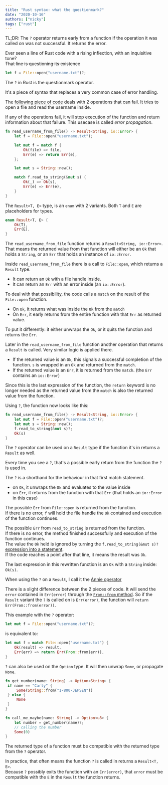 ```yaml
---
title: "Rust syntax: what the questionmark?"
date: "2020-10-16"
authors: ["nicky"]
tags: ["rust"]
---
```


<Aside>

TL;DR:
The `?` operator returns early from a function if the operation it was called on was not successful.
It returns the error.

</Aside>

Ever seen a line of Rust code with a rising inflection, with an inquisitive tone?  
~~That line is questioning its existence~~

```rust
let f = File::open("username.txt")?;
```

The `?` in Rust is the questionmark operator.

It's a piece of syntax that replaces a very common case of error handling.

The [following piece of code](https://doc.rust-lang.org/edition-guide/rust-2018/error-handling-and-panics/the-question-mark-operator-for-easier-error-handling.html) deals with 2 operations that can fail.
It tries to open a file and read the username inside.

If any of the operations fail, it will stop execution of the function and return information about that failure.
This usecase is called _error propagation_.

```rust
fn read_username_from_file() -> Result<String, io::Error> {
    let f = File::open("username.txt");

    let mut f = match f {
        Ok(file) => file,
        Err(e) => return Err(e),
    };

    let mut s = String::new();

    match f.read_to_string(&mut s) {
        Ok(_) => Ok(s),
        Err(e) => Err(e),
    }
}
```

<Aside variant="info">

The `Result<T, E>` type, is an `enum` with 2 variants.
Both `T` and `E` are placeholders for types.

```rust
enum Result<T, E> {
    Ok(T),
    Err(E),
}
```

</Aside>

The `read_username_from_file` function returns a `Result<String, io::Error>`.
That means the returned value from that function will either be an `Ok` that holds a `String`,
or an `Err` that holds an instance of `io::Error`.

Inside `read_username_from_file` there is a call to `File::open`, which returns a `Result` type.

- It can return an `Ok` with a file handle inside.
- It can return an `Err` with an error inside (an `io::Error`).

To deal with that possibility, the code calls a `match` on the result of the `File::open` function.

- On `Ok`, it returns what was inside the `Ok` from the `match`
- On `Err`, it early returns from the entire function with that `Err` as returned value.

To put it differently: it either unwraps the `Ok`, or it quits the function and returns the `Err`.

Later in the `read_username_from_file` function another operation that returns a `Result` is called.
Very similar logic is applied there.

- If the returned value is an `Ok`, this signals a successful completion of the function. `s` is wrapped in an `Ok` and returned from the `match`.
- If the returned value is an `Err`, it is returned from the `match`. (the `Err` contains an `io::Error`)

Since this is the last expression of the function,
the `return` keyword is no longer needed as the returned value from the `match` is also the returned value from the function.

Using `?`, the function now looks like this:

```rust
fn read_username_from_file() -> Result<String, io::Error> {
    let mut f = File::open("username.txt")?;
    let mut s = String::new();
    f.read_to_string(&mut s)?;
    Ok(s)
}
```

The `?` operator can be used on a `Result` type if the function it's in returns a `Result` as well.

Every time you see a `?`, that's a possible early return from the function the `?` is used in.

The `?` is a shorthand for the behaviour in that first match statement.

- on `Ok`, it unwraps the `Ok` and evaluates to the value inside
- on `Err`, it returns from the function with that `Err` (that holds an `io::Error` in this case)

The possible `Err` from `File::open` is returned from the function.  
If there is no error, `f` will hold the file handle the `Ok` contained and execution of the function continues.

The possible `Err` from `read_to_string` is returned from the function.  
If there is no error, the method finished successfully and execution of the function continues.  
The value the `Ok` held is ignored by turning the `f.read_to_string(&mut s)?` [expression into a statement](/garden/rust-expression-statement).  
If the code reaches a point after that line, it means the result was `Ok`.

The last expression in this rewritten function is an `Ok` with a `String` inside: `Ok(s)`.

When using the `?` on a `Result`, I call it the [Annie operator](https://youtu.be/h_D3VFfhvs4?t=103)

<Aside variant="info">

There is a slight difference between the 2 pieces of code.
It will send the `error` contained in `Err(error)` through the [`From::from` method](https://doc.rust-lang.org/std/convert/trait.From.html#tymethod.from).
So if the `Result` variant the `?` is called on is `Err(error)`, the function will `return Err(From::from(error))`.

This example with the `?` operator:

```rust
let mut f = File::open("username.txt")?;
```

is equivalent to:

```rust
let mut f = match File::open("username.txt") {
    Ok(result) => result,
    Err(err) => return Err(From::from(err)),
}
```

</Aside>

<Aside variant="info">

`?` can also be used on the `Option` type. It will then unwrap `Some`, or propagate `None`.

```rust
fn get_number(name: String) -> Option<String> {
 if name == "Carly" {
     Some(String::from("1-800-JEPSEN"))
 } else {
     None
 }
}

fn call_me_maybe(name: String) -> Option<u8> {
    let number = get_number(name)?;
    // calling the number
    Some(0)
}
```

</Aside>

<Aside variant="danger">

The returned type of a function must be compatible with the returned type from the `?` operator.

In practice, that often means the function `?` is called in returns a `Result<T, E>`.  
Because `?` possibly exits the function with an `Err(error)`, that `error` must be compatible with the `E` in the `Result` the function returns.

</Aside>
